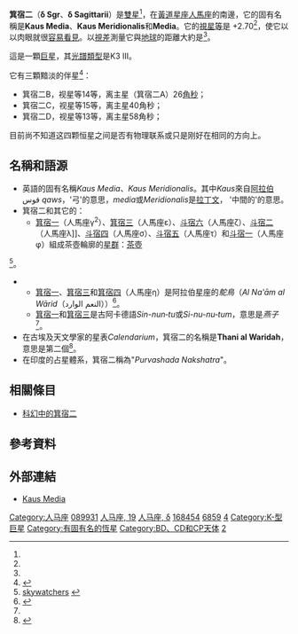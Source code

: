 {{Starbox begin
| name = 箕宿二（δDelta Sagittarii）
}}
{{Starbox image
| image = 
     <div style="position: relative">[[File:Sagittarius_IAU.svg|250px]]
     <div style="position: absolute; left: 63.0%; top: 43.2%;">[[File:Cercle_rouge_100%.svg|12px]]</div>
     </div>
| caption=箕宿二的位置（以圓圈標示）
}}
{{Starbox observe
| epoch    = [[J2000.0|J2000.0]]
| ra       = {{RA|18|20|59.64354}}<ref name=aaa474_2_653/>
| dec      = {{DEC|−29|49|41.1659}}<ref name=aaa474_2_653/>
| appmag_v = +2.70<ref name=clpl4_99/>
| constell = [[人馬座|人馬座]]
| 星官= [[箕_(星官)|箕]] （[[箕宿|箕宿]]）
}}
{{Starbox character
| class    = K3 III<ref name=houk1979/>
| b-v      = +1.38<ref name=clpl4_99/>
| u-b      = +1.55<ref name=clpl4_99/>
| variable = 
}}
{{Starbox astrometry
| radial_v = –19.9<ref name=rgcrv/>
| prop_mo_ra  = +32.54<ref name=aaa474_2_653/>
| prop_mo_dec = −25.57<ref name=aaa474_2_653/>
| parallax = 9.38
| p_error  = 0.18
| parallax_footnote = <ref name=aaa474_2_653/>
| absmag_v = −1.99<ref name=aaa343_222/>
}}
{{Starbox detail
| mass     =
| radius   =
| luminosity  =
| temperature =
| gravity  =
| metal_fe = 
| rotational-velocity = 
| age_myr  = 
}}
{{Starbox catalog
| names = Kaus Media, Kaus Meridionalis, Media, δ Sagittarii, δ Sgr, Delta Sgr, 19 Sagittarii, [[Catalog_of_Components_of_Double_and_Multiple_Stars|CCDM]] J18210-2950A, [[Durchmusterung|CPD]]-30 5513, [[Fifth_Fundamental_Catalogue|FK5]] 687, [[Boss_General_Catalogue|GC]] 25024, [[Henry_Draper_Catalogue|HD]] 168454, [[Hipparcos|HIP]] 89931, [[Bright_Star_Catalogue|HR]] 6859, [[Index_Catalogue_of_Visual_Double_Stars|IDS]] 18146-2952 A, [[PPM_Star_Catalogue|PPM]] 268275, [[Smithsonian_Astrophysical_Observatory_Star_Catalog|SAO]] 186681, [[Washington_Double_Star_Catalog|WDS]] J18210-2950A.<ref name=SIMBAD/>
}}
{{Starbox end}}

'''箕宿二'''（'''δ Sgr'''、'''δ Sagittarii'''）是[[雙星|雙星]]<ref name=SIMBAD/>，在[[黃道|黃道]][[星座|星座]][[人馬座|人馬座]]的南邊，它的固有名稱是'''Kaus Media'''、'''Kaus Meridionalis'''和'''Media'''。它的[[視星等|視星等]]是 +2.70<ref name=clpl4_99/>，使它以以肉眼就很[[波特爾暗空分類法|容易看見]]。以[[視差|視差]]測量它與[[地球|地球]]的距離大約是{{Convert|348|ly|pc|abbr=off|lk=on}}<ref name=aaa474_2_653/>。

這是一顆[[巨星|巨星]]，其[[光譜類型|光譜類型]]是K3 III。

它有三顆黯淡的伴星<ref name=ccdm>{{cite journal|bibcode=1994CoORB.115....1D|title=Catalogue des composantes d'etoiles doubles et multiples (CCDM) premiere edition - Catalogue of the components of double and multiple stars (CCDM) first edition|journal=Com. de l'Observ. Royal de Belgique|volume=115|pages=1|author1=Dommanget|first1=J.|last2=Nys|first2=O.|year=1994}}</ref>：
*箕宿二B，视星等14等，离主星（箕宿二A）26[[角秒|角秒]]；
*箕宿二C，视星等15等，离主星40角秒；
*箕宿二D，视星等13等，离主星58角秒；
目前尚不知道这四颗恒星之间是否有物理联系或只是刚好在相同的方向上。

== 名稱和語源 ==
*英語的固有名稱''Kaus Media''、''Kaus Meridionalis''。其中''Kaus''來自[[阿拉伯語|阿拉伯]] قوس ''qaws''，'弓'的意思，''media''或''Meridionalis''是[[拉丁文|拉丁文]]， '中間的'的意思。
*箕宿二和其它的：
**[[箕宿一|箕宿一]]（人馬座γ<sup>2</sup>）、[[箕宿三|箕宿三]]（人馬座ε）、[[斗宿六|斗宿六]]（人馬座ζ）、[[斗宿二|斗宿二]]（人馬座λ]]、[[斗宿四|斗宿四]]（人馬座σ）、[[斗宿五|斗宿五]]（人馬座τ）和[[斗宿一|斗宿一]]（人馬座φ）組成茶壺輪廓的[[星群|星群]]：[[人馬座#特點|茶壺]]<ref name="deepsky">
{{cite web
| title = Sagittarius
| publisher = deepsky.astroinfo.org
| url = http://deepsky.astroinfo.org/Sgr/
| accessdate = 30 August 2008
}}</ref><ref name="skywatchers">[http://www.flandrau.org/astronomy/skywatchers/picupclose.php?picid=89 skywatchers]  {{webarchive|url=https://web.archive.org/web/20070517140951/http://www.flandrau.org/astronomy/skywatchers/picupclose.php?picid=89 |date=2007-05-17 }}</ref>。
**[[箕宿一|箕宿一]]、[[箕宿三|箕宿三]]和[[箕宿四|箕宿四]]（人馬座η）是阿拉伯星座的''鴕鳥''（''Al Naʽām al Wārid''（النعم الوارد））<ref name=allen1899>{{cite book
 | last=Allen | first=R. H. | year=1963
 | authorlink=Richard Hinckley Allen
 | title=Star Names: Their Lore and Meaning
 | url=http://penelope.uchicago.edu/Thayer/E/Gazetteer/Topics/astronomy/_Texts/secondary/ALLSTA/Sagittarius*.html
 | accessdate=2012-09-04 | edition=Reprint
 | publisher=Dover Publications Inc
 | location=New York | isbn=0-486-21079-0 | page=355}}</ref>。
**[[箕宿一|箕宿一]]和[[箕宿三|箕宿三]]是古阿卡德語''Sin-nun‑tu''或''Si-nu-nu‑tum''，意思是''燕子''<ref name=allen1899/>。
*在古埃及天文學家{{link-en|Al Achsasi al Mouakket|Al Achsasi al Mouakket}}的星表''Calendarium''，箕宿二的名稱是'''Thani al Waridah'''，意思是第二個{{link-en|瓦莱达|Warida}}<ref>{{cite journal
 | last=Knobel | first=E. B.
 | title=Al Achsasi Al Mouakket, on a catalogue of stars in the Calendarium of Mohammad Al Achsasi Al Mouakket
 | journal=[[Monthly_Notices_of_the_Royal_Astronomical_Society|Monthly Notices of the Royal Astronomical Society]]
 | volume=55 | issue=8
 | page=435 |date=June 1895
 | bibcode=1895MNRAS..55..429K 
 | doi = 10.1093/mnras/55.8.429 }}</ref>。
*在印度的占星體系，箕宿二稱為"''Purvashada Nakshatra''"。

== 相關條目 ==
* [[科幻中的箕宿二|科幻中的箕宿二]]

== 參考資料 ==
{{reflist|refs=
<ref name=aaa474_2_653>{{citation | first=F. | last=van Leeuwen |date=November 2007 | title=Validation of the new Hipparcos reduction | journal=Astronomy and Astrophysics | volume=474 | issue=2 | pages=653–664 | bibcode=2007A&A...474..653V | doi=10.1051/0004-6361:20078357 |arxiv = 0708.1752 }}</ref>

<ref name=houk1979>{{citation | title=Michigan catalogue of two-dimensional spectral types for the HD stars | journal=Michigan Catalogue of Two-dimensional Spectral Types for the HD stars. Volume_3. Declinations -40_ƒ0 to -26_ƒ0 | volume=3 | last1=Houk | first1=Nancy | publication-place=Ann Arbor, Michigan | publisher=Dept. of Astronomy, University of Michigan | year=1979 | bibcode=1982mcts.book.....H }}</ref>

<ref name=rgcrv>{{citation | last=Evans | first=D. S. | date=June 20–24, 1966 | editors=Batten, Alan Henry; Heard, John Frederick | title=The Revision of the General Catalogue of Radial Velocities | journal=Determination of Radial Velocities and their Applications | volume=30 | pages=57 | booktitle=Determination of Radial Velocities and their Applications, Proceedings from IAU Symposium no. 30 | location=University of Toronto | publisher=International Astronomical Union | url=http://adsabs.harvard.edu/abs/1967IAUS...30...57E | accessdate=2009-09-10 | bibcode=1967IAUS...30...57E}}</ref>

<ref name=clpl4_99>{{citation | last1=Johnson | display-authors=1 | first1=H. L. | last2=Iriarte | first2=B. | last3=Mitchell | first3=R. I. | last4=Wisniewskj | first4=W. Z. | title=UBVRIJKL photometry of the bright stars | journal=Communications of the Lunar and Planetary Laboratory | volume=4 | issue=99 | pages=99 | year=1966 | bibcode=1966CoLPL...4...99J }}</ref>

<ref name=SIMBAD>{{citation | title=del Sgr -- Star in double system  | work=SIMBAD | publisher=Centre de Données astronomiques de Strasbourg | url=http://simbad.u-strasbg.fr/simbad/sim-id?Ident=Delta+Sagittarii | accessdate=2012-01-11 }}</ref>

<ref name=aaa343_222>{{citation | last1=Elgarøy | first1=Øystein | last2=Engvold | first2=Oddbjørn | last3=Lund | first3=Niels | title=The Wilson-Bappu effect of the MgII K line - dependence on stellar temperature, activity and metallicity | journal=Astronomy and Astrophysics | volume=343 | pages=222–228 |date=March 1999 | bibcode=1999A&A...343..222E }}</ref>

}}

== 外部連結 ==
*[https://web.archive.org/web/20050923093728/http://www.astro.uiuc.edu/~kaler/sow/kausmed.html Kaus Media]

{{人马座恒星}}
{{星官|箕宿|4|0}}

[[Category:人马座|Category:人马座]]
[[Category:HIP天體|089931]]
[[Category:佛氏天體|人马座, 19]]
[[Category:拜耳天體|人马座, δ]]
[[Category:HD和HDE天體|168454]]
[[Category:HR天體|6859]] 
[[Category:聚星|4]]
[[Category:K-型巨星|Category:K-型巨星]] 
[[Category:有固有名的恆星|Category:有固有名的恆星]]
[[Category:BD、CD和CP天体|Category:BD、CD和CP天体]] 
[[Category:箕_(星官)|2]]
